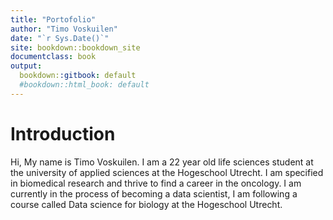 ```yaml
---
title: "Portofolio"
author: "Timo Voskuilen"
date: "`r Sys.Date()`"
site: bookdown::bookdown_site
documentclass: book
output:
  bookdown::gitbook: default
  #bookdown::html_book: default
---
```


# Introduction

Hi, My name is Timo Voskuilen. I am a 22 year old life sciences student at the university of applied sciences at the Hogeschool Utrecht. I am specified in biomedical research and thrive to find a career in the oncology. I am currently in the process of becoming a data scientist, I am following a course called Data science for biology at the Hogeschool Utrecht. 
